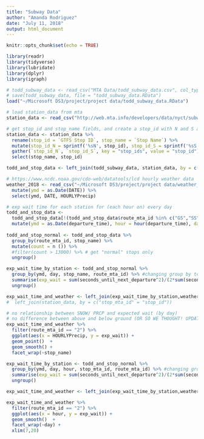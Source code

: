 ```yaml
---
title: "Subway Data"
author: "Amanda Rodriguez"
date: "July 11, 2018"
output: html_document
---
```


```r
knitr::opts_chunk$set(echo = TRUE)
```
```r
library(readr)
library(tidyverse)
library(lubridate)
library(dplyr)
library(igraph)

# todd_subway_data <- read_csv("MTA Data/todd_subway_data.csv", col_types = cols(route_mta_id = col_factor(levels = NULL)))
# save(todd_subway_data, file = "todd_subway_data.RData")
load("~/Microsoft DS3/project/project data/todd_subway_data.RData")
```

```r
# load station_data from mta
station_data <- read_csv("http://web.mta.info/developers/data/nyct/subway/Stations.csv")

# get stop_id and stop_name fields, and create a stop_id with N and S appended
station_data <- station_data %>% 
  rename(stop_id = `GTFS Stop ID`, stop_name = `Stop Name`) %>%
  mutate(stop_id_N = sprintf('%sN', stop_id), stop_id_S = sprintf('%sS', stop_id)) %>%
  gather(`stop_id_N`, `stop_id_S`, key = "stop_ids", value = "stop_id") %>%
  select(stop_name, stop_id)

todd_and_stop_data <- left_join(todd_subway_data, station_data, by = c("stop_mta_id" = "stop_id"))

# https://www.ncdc.noaa.gov/cdo-web/datatools/lcd hourly weather data
weather_2018 <- read_csv("~/Microsoft DS3/project/project data/weather_2018.csv") %>% 
  mutate(ymd = as.Date(DATE)) %>%
  select(ymd, DATE, HOURLYPrecip)
```

```r
# exp wait time for each station for (each hour on) every day
todd_and_stop_data <- 
  todd_and_stop_data[!(todd_and_stop_data$route_mta_id %in% c("GS","SS","FS","H","SI")), ] %>%
  mutate(ymd = as.Date(departure_time), hour = hour(departure_time), day = wday(departure_time))
  
todd_and_stop_normal <- todd_and_stop_data %>% 
  group_by(route_mta_id, stop_name) %>% 
  mutate(count = n ()) %>% 
  #filter(count > 13000) %>% # get "normal" stops only
  ungroup() 

exp_wait_time_by_station <- todd_and_stop_normal %>% 
  group_by(ymd, day, stop_name, route_mta_id) %>% #changing group by to include or remove hour if we want expected wait times by day or by hour
  summarise(exp_wait = sum(seconds_until_next_departure^2)/(2*sum(seconds_until_next_departure))) %>%
  ungroup()

exp_wait_time_and_weather <- left_join(exp_wait_time_by_station,weather_2018, by = c("ymd" = "ymd")) #%>%
#  left_join(station_data, by = c("stop_mta_id" = "stop_id"))

```

```r
# no relationship between SNOW/ PRCP and expected wait (by day)
# no difference between above and below ground (OR SO WE THOUGHT! UPDATE AT 5:30PM AFTER CORRELATIONS WERE MADE IN BRIAN'S NOTEBOOK)
exp_wait_time_and_weather %>% 
  filter(route_mta_id == "2") %>%
  ggplot(aes(x = HOURLYPrecip, y = exp_wait)) + 
  geom_point()  +
  geom_smooth() +
  facet_wrap(~stop_name) 
```

```r
exp_wait_time_by_station <- todd_and_stop_normal %>% 
  group_by(ymd, day, hour, stop_mta_id, route_mta_id) %>% #changing group by to include or remove hour if we want expected wait times by day or by hour
  summarise(exp_wait = sum(seconds_until_next_departure^2)/(2*sum(seconds_until_next_departure))) %>%
  ungroup()

exp_wait_time_and_weather <- left_join(exp_wait_time_by_station,weather_2018, by = c("ymd" = "ymd"))

exp_wait_time_and_weather %>% 
  filter(route_mta_id == "2") %>%
  ggplot(aes(x = hour, y = exp_wait)) + 
  geom_smooth()  +
  facet_wrap(~day) +
  xlim(7,20)
```
